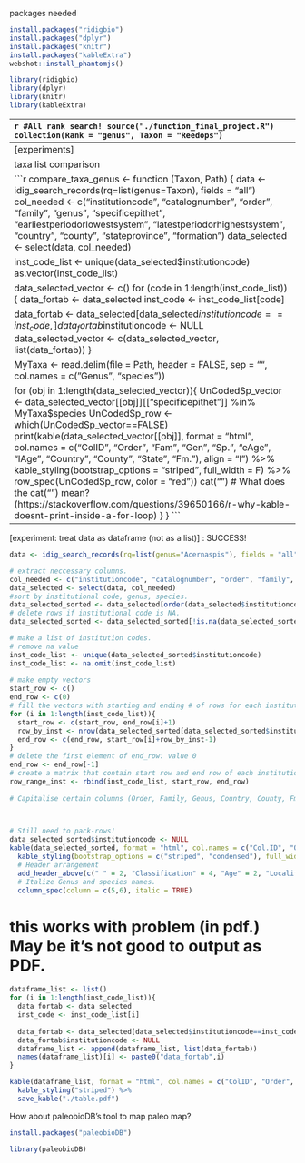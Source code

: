 packages needed
```r
install.packages("ridigbio")
install.packages("dplyr")
install.packages("knitr")
install.packages("kableExtra")
webshot::install_phantomjs()
```
```r
library(ridigbio)
library(dplyr)
library(knitr)
library(kableExtra)
```

-------------------------------------------------------------------------------
```r
#All rank search!
source("./function_final_project.R")
collection(Rank = "genus", Taxon = "Reedops")
```


```r
# Genus level search
source("./function_final_project.R")
collection_genus("Acernaspis")
```  


------------------------------------------------------------------------
[experiments]

taxa list comparison
```r
source("./function_final_project.R")
compare_taxa_genus(Taxon = "Acernaspis", Path = "./mytaxa.txt")
```

```r
compare_taxa_genus <- function (Taxon, Path) {
  data <- idig_search_records(rq=list(genus=Taxon), fields = "all")
  col_needed <- c("institutioncode", "catalognumber", "order", "family", "genus", "specificepithet", "earliestperiodorlowestsystem", "latestperiodorhighestsystem", "country", "county", "stateprovince", "formation")
  data_selected <- select(data, col_needed)

  inst_code_list <- unique(data_selected$institutioncode)
  as.vector(inst_code_list)

  data_selected_vector <- c()
  for (code in 1:length(inst_code_list)){
    data_fortab <- data_selected
    inst_code <- inst_code_list[code]
    
    data_fortab <- data_selected[data_selected$institutioncode==inst_code, ]
    data_fortab$institutioncode <- NULL
    data_selected_vector <- c(data_selected_vector, list(data_fortab))
  }

  MyTaxa <- read.delim(file = Path, header = FALSE, sep = "", col.names = c("Genus", "species"))

  for (obj in 1:length(data_selected_vector)){
    UnCodedSp_vector <- data_selected_vector[[obj]][["specificepithet"]] %in% MyTaxa$species
    UnCodedSp_row <- which(UnCodedSp_vector==FALSE)
    print(kable(data_selected_vector[[obj]], format = "html", col.names = c("ColID", "Order", "Fam", "Gen", "Sp.", "eAge", "lAge", "Country", "County", "State", "Fm."), align = "l") %>%
    kable_styling(bootstrap_options = "striped", full_width = F) %>%
    row_spec(UnCodedSp_row, color = "red"))
    cat("\n")
# What does the cat("\n") mean? (https://stackoverflow.com/questions/39650166/r-why-kable-doesnt-print-inside-a-for-loop)
  }
}
```



------------------------------------------------------------------------------
[experiment: treat data as dataframe (not as a list)] : SUCCESS!
```r
data <- idig_search_records(rq=list(genus="Acernaspis"), fields = "all")

# extract neccessary columns.
col_needed <- c("institutioncode", "catalognumber", "order", "family", "genus", "specificepithet", "earliestperiodorlowestsystem", "latestperiodorhighestsystem", "country", "county", "stateprovince", "formation")
data_selected <- select(data, col_needed)
#sort by institutional code, genus, species.
data_selected_sorted <- data_selected[order(data_selected$institutioncode, data_selected$genus, data_selected$specificepithet),]
# delete rows if institutional code is NA.
data_selected_sorted <- data_selected_sorted[!is.na(data_selected_sorted$institutioncode), ]

# make a list of institution codes.
# remove na value
inst_code_list <- unique(data_selected_sorted$institutioncode)
inst_code_list <- na.omit(inst_code_list)
  
# make empty vectors
start_row <- c()
end_row <- c(0)
# fill the vectors with starting and ending # of rows for each institution.
for (i in 1:length(inst_code_list)){
  start_row <- c(start_row, end_row[i]+1)
  row_by_inst <- nrow(data_selected_sorted[data_selected_sorted$institutioncode==inst_code_list[i],])
  end_row <- c(end_row, start_row[i]+row_by_inst-1)
}
# delete the first element of end_row: value 0  
end_row <- end_row[-1]
# create a matrix that contain start row and end row of each institution
row_range_inst <- rbind(inst_code_list, start_row, end_row)
  
# Capitalise certain columns (Order, Family, Genus, Country, County, Fm.)


  
# Still need to pack-rows!
data_selected_sorted$institutioncode <- NULL
kable(data_selected_sorted, format = "html", col.names = c("Col.ID", "Order", "Fam", "Gen", "sp.", "earliest", "latest", "Country", "County", "State", "Fm."), align = "l") %>%
  kable_styling(bootstrap_options = c("striped", "condensed"), full_width = F, position = "left", font_size = 11, fixed_thead = T)%>%
  # Header arrangement
  add_header_above(c(" " = 2, "Classification" = 4, "Age" = 2, "Locality" = 4))%>%
  # Italize Genus and species names.
  column_spec(column = c(5,6), italic = TRUE)
```










# this works with problem (in pdf.) May be it's not good to output as PDF.
```r
dataframe_list <- list()
for (i in 1:length(inst_code_list)){
  data_fortab <- data_selected
  inst_code <- inst_code_list[i]
  
  data_fortab <- data_selected[data_selected$institutioncode==inst_code, ]
  data_fortab$institutioncode <- NULL
  dataframe_list <- append(dataframe_list, list(data_fortab))
  names(dataframe_list)[i] <- paste0("data_fortab",i)
}

kable(dataframe_list, format = "html", col.names = c("ColID", "Order", "Fam", "Gen", "Sp.", "eAge", "lAge", "Country", "County", "State", "Fm."), align = "l") %>%
  kable_styling("striped") %>%
  save_kable("./table.pdf")
```




How about paleobioDB's tool to map paleo map?
```r
install.packages("paleobioDB")
```
```r
library(paleobioDB)
```